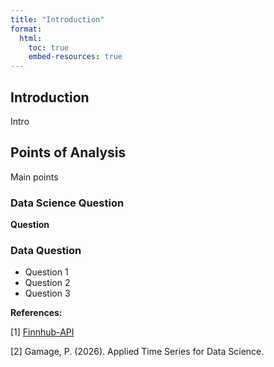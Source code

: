 ```yaml
---
title: "Introduction"
format:
  html:
    toc: true
    embed-resources: true
---
```


## Introduction
Intro

## Points of Analysis
Main points

### Data Science Question
**Question**

### Data Question
- Question 1
- Question 2
- Question 3


**References:**

[1] [Finnhub-API](https://github.com/finnhubio/Finnhub-API)

[2] Gamage, P. (2026). Applied Time Series for Data Science.